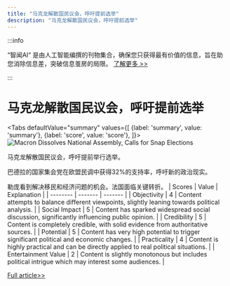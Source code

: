 ```yaml
---
title: "马克龙解散国民议会，呼吁提前选举"
description: "马克龙解散国民议会，呼吁提前选举"
---
```



:::info

“智闻AI“ 是由人工智能编撰的刊物集合，确保您只获得最有价值的信息，旨在助您消除信息差，突破信息茧房的局限。  [了解更多 >>](/)

:::

# 马克龙解散国民议会，呼吁提前选举


<Tabs
	defaultValue="summary"
	values={[
	{label: 'summary', value: 'summary'},
	{label: 'score', value: 'score'},
]}>
<TabItem value="summary">
<img
  src="https://image.informedainews.com/2024/06/Pol-hXT-1717983314-0.jpg"
  alt="Macron Dissolves National Assembly, Calls for Snap Elections"
/>



马克龙解散国民议会，呼吁提前举行选举。

巴德拉的国家集会党在欧盟民调中获得32%的支持率，呼吁新的政治现实。

勒庞看到解决移民和经济问题的机会。法国面临关键转折。
</TabItem>
<TabItem value="score">
	| Scores     | Value   | Explanation |
	| -------- | ------- | ------- |
	| Objectivity  | 4    | Content attempts to balance different viewpoints, slightly leaning towards political analysis.    |
	| Social Impact | 5     | Content has sparked widespread social discussion, significantly influencing public opinion.    |
	| Credibility    | 5    | Content is completely credible, with solid evidence from authoritative sources.    |
	| Potential    | 5    | Content has very high potential to trigger significant political and economic changes.    |
	| Practicality    | 4    | Content is highly practical and can be directly applied to real political situations.    |
	| Entertainment Value    | 2    | Content is slightly monotonous but includes political intrigue which may interest some audiences.    |
</TabItem>
</Tabs>

[Full article>>](https://sputniknews.com/20240609/macron-announces-dissolution-of-frances-national-assembly-holding-of-snap-elections-1118886616.html)
